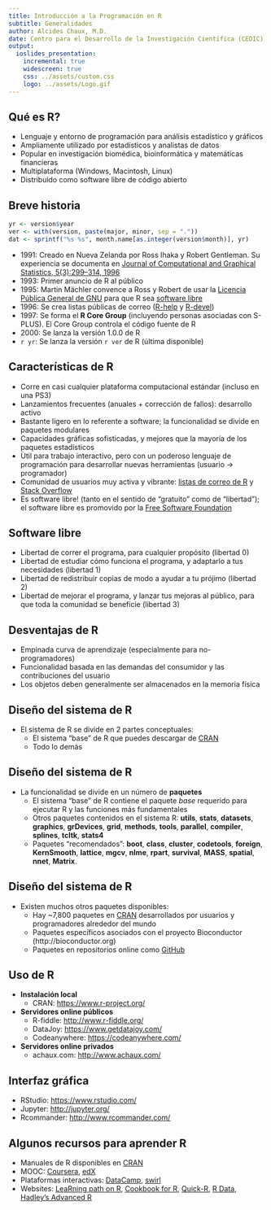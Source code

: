 ```yaml
---
title: Introducción a la Programación en R
subtitle: Generalidades
author: Alcides Chaux, M.D.
date: Centro para el Desarrollo de la Investigación Científica (CEDIC)
output:
  ioslides_presentation:
    incremental: true
    widescreen: true
    css: ../assets/custom.css
    logo: ../assets/Logo.gif
---
```


## Qué es R?
- Lenguaje y entorno de programación para análisis estadístico y gráficos
- Ampliamente utilizado por estadísticos y analistas de datos
- Popular en investigación biomédica, bioinformática y matemáticas financieras
- Multiplataforma (Windows, Macintosh, Linux)
- Distribuido como software libre de código abierto

## Breve historia
```r
yr <- version$year
ver <- with(version, paste(major, minor, sep = "."))
dat <- sprintf("%s %s", month.name[as.integer(version$month)], yr)
```

- 1991: Creado en Nueva Zelanda por Ross Ihaka y Robert Gentleman. Su experiencia se documenta en [Journal of Computational and Graphical Statistics, 5(3):299--314, 1996](https://www.stat.auckland.ac.nz/~ihaka/downloads/R-paper.pdf)
- 1993: Primer anuncio de R al público
- 1995: Martin Mächler convence a Ross y Robert de usar la [Licencia Pública General de GNU](https://es.wikipedia.org/wiki/GNU_General_Public_License) para que R sea [software libre](https://es.wikipedia.org/wiki/Software_libre)
- 1996: Se crea listas públicas de correo ([R-help](https://stat.ethz.ch/mailman/listinfo/r-help) y [R-devel](https://stat.ethz.ch/mailman/listinfo/r-devel))
- 1997: Se forma el **R Core Group** (incluyendo personas asociadas con S-PLUS). El Core Group controla el código fuente de R
- 2000: Se lanza la versión 1.0.0 de R
- `r yr`: Se lanza la versión `r ver` de R (última disponible)

## Características de R
- Corre en casi cualquier plataforma computacional estándar (incluso en una PS3)
- Lanzamientos frecuentes (anuales + corrección de fallos): desarrollo activo
- Bastante ligero en lo referente a software; la funcionalidad se divide en paquetes modulares
- Capacidades gráficas sofisticadas, y mejores que la mayoría de los paquetes estadísticos
- Ùtil para trabajo interactivo, pero con un poderoso lenguaje de programación para desarrollar nuevas herramientas (usuario -> programador)
- Comunidad de usuarios muy activa y vibrante: [listas de correo de R](https://www.r-project.org/mail.html) y [Stack Overflow](http://stackoverflow.com/questions/tagged/r)
- Es software libre! (tanto en el sentido de "gratuito" como de "libertad"); el software libre es promovido por la [Free Software Foundation](http://www.fsf.org)

## Software libre
- Libertad de correr el programa, para cualquier propósito (libertad 0)
- Libertad de estudiar cómo funciona el programa, y adaptarlo a tus necesidades (libertad 1)
- Libertad de redistribuir copias de modo a ayudar a tu prójimo (libertad 2)
- Libertad de mejorar el programa, y lanzar tus mejoras al público, para que toda la comunidad se beneficie (libertad 3)

## Desventajas de R
- Empinada curva de aprendizaje (especialmente para no-programadores)
- Funcionalidad basada en las demandas del consumidor y las contribuciones del usuario
- Los objetos deben generalmente ser almacenados en la memoria física

## Diseño del sistema de R
- El sistema de R se divide en 2 partes conceptuales:
    + El sistema "base" de R que puedes descargar de [CRAN](https://cran.r-project.org/)
    + Todo lo demás

## Diseño del sistema de R
- La funcionalidad se divide en un número de **paquetes**
    + El sistema "base" de R contiene el paquete *base* requerido para ejecutar R y las funciones más fundamentales
    + Otros paquetes contenidos en el sistema R: **utils**, **stats**, **datasets**, **graphics**, **grDevices**, **grid**, **methods**, **tools**, **parallel**, **compiler**, **splines**, **tcltk**, **stats4**
    + Paquetes "recomendados": **boot**, **class**, **cluster**, **codetools**, **foreign**, **KernSmooth**, **lattice**, **mgcv**, **nlme**, **rpart**, **survival**, **MASS**, **spatial**, **nnet**, **Matrix**.

## Diseño del sistema de R
- Existen muchos otros paquetes disponibles:
    + Hay ~7,800 paquetes en [CRAN](http://cran.r-project.org) desarrollados por usuarios y programadores alrededor del mundo
    + Paquetes específicos asociados con el proyecto Bioconductor (http://bioconductor.org)
    + Paquetes en repositorios online como [GitHub](https://github.com/)

## Uso de R
- **Instalación local**
    + CRAN: <https://www.r-project.org/>
- **Servidores online públicos**
    + R-fiddle: <http://www.r-fiddle.org/>
    + DataJoy: <https://www.getdatajoy.com/>
    + Codeanywhere: <https://codeanywhere.com/>
- **Servidores online privados**
    + achaux.com: <http://www.achaux.com/>

## Interfaz gráfica
- RStudio: <https://www.rstudio.com/>
- Jupyter: <http://jupyter.org/>
- Rcommander: <http://www.rcommander.com/>

## Algunos recursos para aprender R
- Manuales de R disponibles en [CRAN](https://cran.r-project.org/manuals.html)
- MOOC: [Coursera](https://www.coursera.org/), [edX](https://courses.edx.org/)
- Plataformas interactivas: [DataCamp](https://www.datacamp.com/), [swirl](http://swirlstats.com/)
- Websites: [LeaRning path on R](http://www.analyticsvidhya.com/learning-paths-data-science-business-analytics-business-intelligence-big-data/learning-path-r-data-science/), [Cookbook for R](http://www.cookbook-r.com/), [Quick-R](http://www.statmethods.net/index.html), [R Data](http://varianceexplained.org/RData/), [Hadley's Advanced R](http://adv-r.had.co.nz/)
